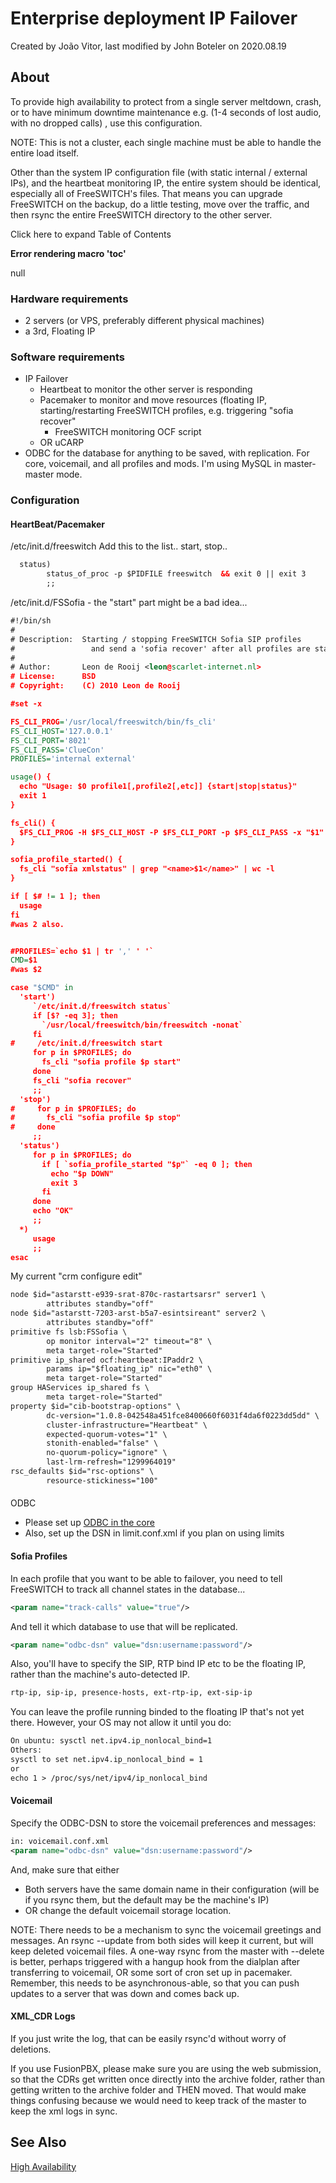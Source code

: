 
# Enterprise deployment IP Failover 

 Created by  João Vitor, last modified by  John Boteler on 2020.08.19

## About

To provide high availability to protect from a single server meltdown, crash, or to have minimum downtime maintenance e.g. (1-4 seconds of lost audio, with no dropped calls) , use this configuration.

NOTE: This is not a cluster, each single machine must be able to handle the entire load itself.

Other than the system IP configuration file (with static internal / external IPs), and the heartbeat monitoring IP, the entire system should be identical, especially all of FreeSWITCH's files. That means you can upgrade FreeSWITCH on the backup, do a little testing, move over the traffic, and then rsync the entire FreeSWITCH directory to the other server.

Click here to expand Table of Contents

**Error rendering macro 'toc'**

null

### Hardware requirements

* 2 servers (or VPS, preferably different physical machines)
* a 3rd, Floating IP

### Software requirements

* IP Failover  
   * Heartbeat to monitor the other server is responding  
   * Pacemaker to monitor and move resources (floating IP, starting/restarting FreeSWITCH profiles, e.g. triggering "sofia recover"  
      * FreeSWITCH monitoring OCF script  
   * OR uCARP
* ODBC for the database for anything to be saved, with replication. For core, voicemail, and all profiles and mods. I'm using MySQL in master-master mode.

### Configuration

#### HeartBeat/Pacemaker

/etc/init.d/freeswitch Add this to the list.. start, stop..

```xml
  status)
        status_of_proc -p $PIDFILE freeswitch  && exit 0 || exit 3
        ;;
```

/etc/init.d/FSSofia - the "start" part might be a bad idea...

```xml
#!/bin/sh
#
# Description:  Starting / stopping FreeSWITCH Sofia SIP profiles
#                 and send a 'sofia recover' after all profiles are started
#
# Author:       Leon de Rooij <leon@scarlet-internet.nl>
# License:      BSD
# Copyright:    (C) 2010 Leon de Rooij

#set -x

FS_CLI_PROG='/usr/local/freeswitch/bin/fs_cli'
FS_CLI_HOST='127.0.0.1'
FS_CLI_PORT='8021'
FS_CLI_PASS='ClueCon'
PROFILES='internal external'

usage() {
  echo "Usage: $0 profile1[,profile2[,etc]] {start|stop|status}"
  exit 1
}

fs_cli() {
  $FS_CLI_PROG -H $FS_CLI_HOST -P $FS_CLI_PORT -p $FS_CLI_PASS -x "$1"
}

sofia_profile_started() {
  fs_cli "sofia xmlstatus" | grep "<name>$1</name>" | wc -l
}

if [ $# != 1 ]; then
  usage
fi
#was 2 also.


#PROFILES=`echo $1 | tr ',' ' '`
CMD=$1
#was $2

case "$CMD" in
  'start')
     `/etc/init.d/freeswitch status`
     if [$? -eq 3]; then
       `/usr/local/freeswitch/bin/freeswitch -nonat`
     fi
#     /etc/init.d/freeswitch start
     for p in $PROFILES; do
       fs_cli "sofia profile $p start"
     done
     fs_cli "sofia recover"
     ;;
  'stop')
#     for p in $PROFILES; do
#       fs_cli "sofia profile $p stop"
#     done
     ;;
  'status')
     for p in $PROFILES; do
       if [ `sofia_profile_started "$p"` -eq 0 ]; then
         echo "$p DOWN"
         exit 3
       fi
     done
     echo "OK"
     ;;
  *)
     usage
     ;;
esac
```

My current "crm configure edit"

```xml
node $id="astarstt-e939-srat-870c-rastartsarsr" server1 \
        attributes standby="off"
node $id="astarstt-7203-arst-b5a7-esintsireant" server2 \
        attributes standby="off"
primitive fs lsb:FSSofia \
        op monitor interval="2" timeout="8" \
        meta target-role="Started"
primitive ip_shared ocf:heartbeat:IPaddr2 \
        params ip="$floating_ip" nic="eth0" \
        meta target-role="Started"
group HAServices ip_shared fs \
        meta target-role="Started"
property $id="cib-bootstrap-options" \
        dc-version="1.0.8-042548a451fce8400660f6031f4da6f0223dd5dd" \
        cluster-infrastructure="Heartbeat" \
        expected-quorum-votes="1" \
        stonith-enabled="false" \
        no-quorum-policy="ignore" \
        last-lrm-refresh="1299964019"
rsc_defaults $id="rsc-options" \
        resource-stickiness="100"
```

####   
ODBC

* Please set up [ODBC in the core](https://wiki.freeswitch.org/wiki/Using%5FODBC%5Fin%5Fthe%5Fcore "Using ODBC in the core")
* Also, set up the DSN in limit.conf.xml if you plan on using limits

#### Sofia Profiles

In each profile that you want to be able to failover, you need to tell FreeSWITCH to track all channel states in the database...

```xml
<param name="track-calls" value="true"/> 
```

And tell it which database to use that will be replicated.

```xml
<param name="odbc-dsn" value="dsn:username:password"/>
```

Also, you'll have to specify the SIP, RTP bind IP etc to be the floating IP, rather than the machine's auto-detected IP.

```xml
rtp-ip, sip-ip, presence-hosts, ext-rtp-ip, ext-sip-ip
```

You can leave the profile running binded to the floating IP that's not yet there. However, your OS may not allow it until you do:

```xml
On ubuntu: sysctl net.ipv4.ip_nonlocal_bind=1
Others:
sysctl to set net.ipv4.ip_nonlocal_bind = 1
or
echo 1 > /proc/sys/net/ipv4/ip_nonlocal_bind
```

#### Voicemail

Specify the ODBC-DSN to store the voicemail preferences and messages:

```xml
in: voicemail.conf.xml
<param name="odbc-dsn" value="dsn:username:password"/>
```

  
And, make sure that either

* Both servers have the same domain name in their configuration (will be if you rsync them, but the default may be the machine's IP)
* OR change the default voicemail storage location.

NOTE: There needs to be a mechanism to sync the voicemail greetings and messages. An rsync --update from both sides will keep it current, but will keep deleted voicemail files. A one-way rsync from the master with --delete is better, perhaps triggered with a hangup hook from the dialplan after transferring to voicemail, OR some sort of cron set up in pacemaker. Remember, this needs to be asynchronous-able, so that you can push updates to a server that was down and comes back up.

#### XML_CDR Logs

If you just write the log, that can be easily rsync'd without worry of deletions.

If you use FusionPBX, please make sure you are using the web submission, so that the CDRs get written once directly into the archive folder, rather than getting written to the archive folder and THEN moved. That would make things confusing because we would need to keep track of the master to keep the xml logs in sync.

## See Also

[High Availability](../Configuration/High-Availability/index.mdx#about)

  

